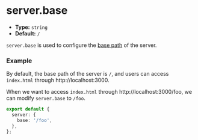 # server.base

- **Type:** `string`
- **Default:** `/`

`server.base` is used to configure the [base path](/guide/basic/server#base-path) of the server.

### Example

By default, the base path of the server is `/`, and users can access `index.html` through http://localhost:3000.

When we want to access `index.html` through http://localhost:3000/foo, we can modify `server.base` to `/foo`.

```ts
export default {
  server: {
    base: '/foo',
  },
};
```

